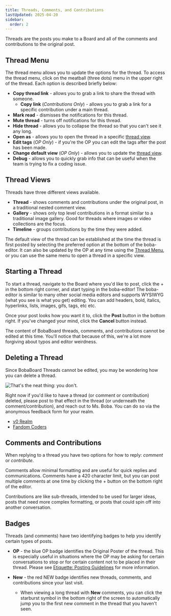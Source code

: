 ```yaml
---
title: Threads, Comments, and Contributions
lastUpdated: 2025-04-20
sidebar:
  order: 2
---
```



Threads are the posts you make to a Board and all of the comments and
contributions to the original post.

## Thread Menu

The thread menu allows you to update the options for the thread. To access the
thread menu, click on the meatball (three dots) menu in the upper right of the
thread. Each option is described briefly below:

- **Copy thread link** - allows you to grab a link to share the thread with
  someone.
  - **Copy link** (_Contributions Only_) - allows you to grab a link for a
    specific contribution under a main thread.
- **Mark read** - dismisses the notifications for this thread.
- **Mute thread** - turns off notifications for this thread.
- **Hide thread** - allows you to collapse the thread so that you can't see it
  any long.
- **Open as** - allows you to open the thread in a specific
  [thread view](#thread-views).
- **Edit tags** (_OP Only_) - if you're the OP you can edit the tags after the
  post has been made.
- **Change default view** (_OP Only_) - allows you to update the
  [thread view](#thread-views).
- **Debug** - allows you to quickly grab info that can be useful when the team
  is trying to fix a coding issue.

## Thread Views

Threads have three different views available.

- **Thread** - shows comments and contributions under the original post, in a
  traditional nested comment view.
- **Gallery** - shows only top level contributions in a format similar to a
  traditional image gallery. Good for threads where images or video collections
  are the focus.
- **Timeline** - groups contributions by the time they were added.

The default view of the thread can be established at the time the thread is
first posted by selecting the preferred option at the bottom of the boba-editor.
It can also be updated by the OP at any time using the
[Thread Menu](#thread-menu), or you can use the same menu to open a thread in a
specific view.

## Starting a Thread

To start a thread, navigate to the Board where you'd like to post, click the +
in the bottom right corner, and start typing in the boba-editor! The boba-editor
is similar to many other social media editors and supports WYSIWYG (what you see
is what you get) editing. You can add headers, bold, italics, hyperlinks, lists,
images, gifs, tags, etc etc.

Once your post looks how you want it to, click the **Post** button in the bottom
right. If you've changed your mind, click the **Cancel** button instead.

<Aside type="caution">

The content of BobaBoard threads, comments, and contributions cannot be edited
at this time. You'll notice that because of this, we're a lot more forgiving
about typos and editor weirdness.

</Aside>

## Deleting a Thread

Since BobaBoard Threads cannot be edited, you may be wondering how you can
delete a thread.

<img
  src="/img/userguide/youdon't.png"
  alt="That's the neat thing: you don't."
/>

Right now if you'd like to have a thread (or comment or contribution) deleted,
please post to that effect in the thread (or underneath the
comment/contribution), and reach out to Ms. Boba. You can do so via the
anonymous feedback form for your realm.

- [v0 Realm](https://docs.google.com/forms/d/e/1FAIpQLSfyMENg9eDNmRj-jIvIG5_ElJFwpGZ_VPvzAskarqu5kf0MSA/viewform)
- [Fandom Coders](https://forms.gle/3A6EK4jNZGTCYmsAA)

## Comments and Contributions

When replying to a thread you have two options for how to reply: _comment_ or
_contribute_.

Comments allow minimal formatting and are useful for quick replies and
communications. Comments have a 420 character limit, but you can post multiple
comments at one time by clicking the + button on the bottom right of the editor.

Contributions are like sub-threads, intended to be used for larger ideas, posts
that need more complex formatting, or posts that could spin off into another
conversation.

## Badges

Threads (and comments) have two identifying badges to help you identify certain
types of posts.

- **OP** - the blue OP badge identifies the Original Poster of the thread. This
  is especially useful in situations where the OP may be asking for certain
  conversations to stop or for certain content not to be placed in their thread.
  Please see
  [Etiquette: Posting Guidelines](/docs/users/etiquette#posting-guidelines) for
  more information.

- **New** - the red NEW badge identifies new threads, comments, and
  contributions since your last visit.
  - When viewing a long thread with **New** comments, you can click the
    starburst symbol in the bottom right of the screen to automatically jump you
    to the first new comment in the thread that you haven't seen.
